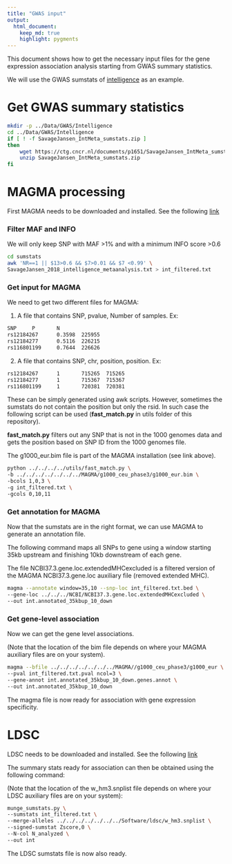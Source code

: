 ```yaml
---
title: "GWAS input"
output: 
  html_document:
    keep_md: true
    highlight: pygments
---
```


This document shows how to get the necessary input files for the gene expression association analysis starting from GWAS summary statistics.

We will use the GWAS sumstats of [intelligence](https://www.nature.com/articles/s41588-018-0152-6) as an example.

# Get GWAS summary statistics

```bash
mkdir -p ../Data/GWAS/Intelligence
cd ../Data/GWAS/Intelligence
if [ ! -f SavageJansen_IntMeta_sumstats.zip ]
then
    wget https://ctg.cncr.nl/documents/p1651/SavageJansen_IntMeta_sumstats.zip
    unzip SavageJansen_IntMeta_sumstats.zip
fi
```

# MAGMA processing

First MAGMA needs to be downloaded and installed. See the following [link](https://ctg.cncr.nl/software/magma)

### Filter MAF and INFO

We will only keep SNP with MAF >1% and with a minimum INFO score >0.6

```bash
cd sumstats
awk 'NR==1 || $13>0.6 && $7>0.01 && $7 <0.99' \
SavageJansen_2018_intelligence_metaanalysis.txt > int_filtered.txt
```

### Get input for MAGMA

We need to get two different files for MAGMA:

1) A file that contains SNP, pvalue, Number of samples. Ex:

```bash
SNP     P       N
rs12184267      0.3598  225955
rs12184277      0.5116  226215
rs116801199     0.7644  226626
```

2) A file that contains SNP, chr, position, position. Ex:

```bash
rs12184267      1       715265  715265
rs12184277      1       715367  715367
rs116801199     1       720381  720381
```

These can be simply generated using awk scripts. However, sometimes the sumstats do not contain the position but only the rsid. In such case the following script can be used (**fast_match.py** in utils folder of this repository). 

**fast_match.py** filters out any SNP that is not in the 1000 genomes data and gets the position based on SNP ID from the 1000 genomes file.

The g1000_eur.bim file is part of the MAGMA installation (see link above).

```bash
python ../../../../utils/fast_match.py \
-b ../../../../../../../MAGMA/g1000_ceu_phase3/g1000_eur.bim \
-bcols 1,0,3 \
-g int_filtered.txt \
-gcols 0,10,11
```

### Get annotation for MAGMA

Now that the sumstats are in the right format, we can use MAGMA to generate an annotation file. 

The following command maps all SNPs to gene using a window starting 35kb upstream and finishing 10kb downstream of each gene.

The file NCBI37.3.gene.loc.extendedMHCexcluded is a filtered version of the MAGMA NCBI37.3.gene.loc auxiliary file (removed extended MHC).

```bash
magma --annotate window=35,10 --snp-loc int_filtered.txt.bed \
--gene-loc ../../../NCBI/NCBI37.3.gene.loc.extendedMHCexcluded \
--out int.annotated_35kbup_10_down
```

### Get gene-level association

Now we can get the gene level associations. 

(Note that the location of the bim file depends on where your MAGMA auxiliary files are on your system).

```bash
magma --bfile ../../../../../../../MAGMA//g1000_ceu_phase3/g1000_eur \
--pval int_filtered.txt.pval ncol=3 \
--gene-annot int.annotated_35kbup_10_down.genes.annot \
--out int.annotated_35kbup_10_down
```

The magma file is now ready for association with gene expression specificity.

# LDSC

LDSC needs to be downloaded and installed. See the following [link](https://github.com/bulik/ldsc/wiki)

The summary stats ready for association can then be obtained using the following command:  

(Note that the location of the w_hm3.snplist file depends on where your LDSC auxiliary files are on your system):

```bash
munge_sumstats.py \
--sumstats int_filtered.txt \
--merge-alleles ../../../../../../../Software/ldsc/w_hm3.snplist \
--signed-sumstat Zscore,0 \
--N-col N_analyzed \
--out int
```

The LDSC sumstats file is now also ready.